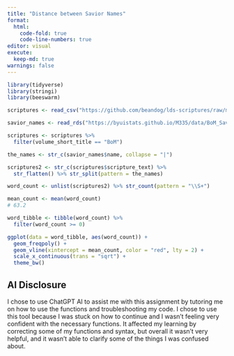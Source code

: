 ```yaml
---
title: "Distance between Savior Names"
format: 
  html:
    code-fold: true
    code-line-numbers: true
editor: visual
execute: 
  keep-md: true
warnings: false
---
```


```r
library(tidyverse)
library(stringi)
library(beeswarm)

scriptures <- read_csv("https://github.com/beandog/lds-scriptures/raw/master/csv/lds-scriptures.csv")

savior_names <- read_rds("https://byuistats.github.io/M335/data/BoM_SaviorNames.rds")

```

```r
scriptures <- scriptures %>% 
  filter(volume_short_title == "BoM")

the_names <- str_c(savior_names$name, collapse = "|")

scriptures2 <- str_c(scriptures$scripture_text) %>% 
  str_flatten() %>% str_split(pattern = the_names)

word_count <- unlist(scriptures2) %>% str_count(pattern = "\\S+") 

mean_count <- mean(word_count)
# 63.2

word_tibble <- tibble(word_count) %>% 
  filter(word_count >= 0)

```

```r

ggplot(data = word_tibble, aes(word_count)) +
  geom_freqpoly() +
  geom_vline(xintercept = mean_count, color = "red", lty = 2) +
  scale_x_continuous(trans = "sqrt") +
  theme_bw()

```

## AI Disclosure

I chose to use ChatGPT AI to assist me with this assignment by tutoring me on how to use the functions and troubleshooting my code. I chose to use this tool because I was stuck on how to continue and I wasn't feeling very confident with the necessary functions. It affected my learning by correcting some of my functions and syntax, but overall it wasn't very helpful, and it wasn't able to clarify some of the things I was confused about.
